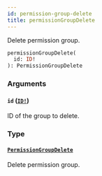 ```yaml
---
id: permission-group-delete
title: permissionGroupDelete
---
```


Delete permission group.

```graphql
permissionGroupDelete(
  id: ID!
): PermissionGroupDelete

```

### Arguments

#### `id` ([`ID!`](/docs/developer/api-reference/scalars/id))

ID of the group to delete.

### Type

#### [`PermissionGroupDelete`](/docs/developer/api-reference/objects/permission-group-delete)

Delete permission group.
